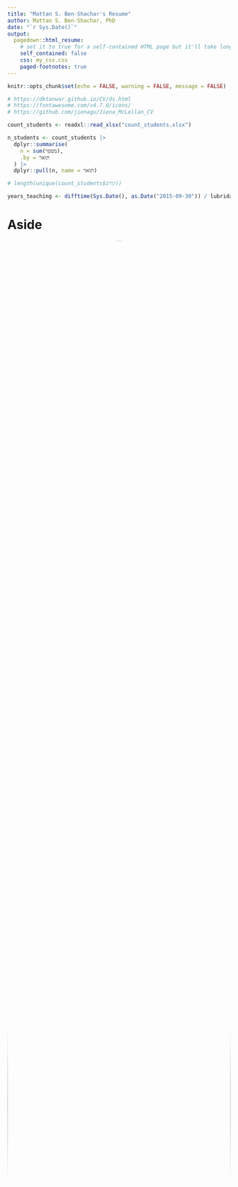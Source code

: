 ```yaml
---
title: "Mattan S. Ben-Shachar's Resume"
author: Mattan S. Ben-Shachar, PhD
date: "`r Sys.Date()`"
output:
  pagedown::html_resume:
    # set it to true for a self-contained HTML page but it'll take longer to render
    self_contained: false
    css: my_css.css
    paged-footnotes: true
---
```


```r
knitr::opts_chunk$set(echo = FALSE, warning = FALSE, message = FALSE)

# https://dktanwar.github.io/CV/ds.html
# https://fontawesome.com/v4.7.0/icons/
# https://github.com/jienagu/Jiena_McLellan_CV

count_students <- readxl::read_xlsx("count_students.xlsx")

n_students <- count_students |> 
  dplyr::summarise(
    n = sum(מספר), 
    .by = תואר
  ) |> 
  dplyr::pull(n, name = תואר)

# length(unique(count_students$קורס))

years_teaching <- difftime(Sys.Date(), as.Date("2015-09-30")) / lubridate::dyears()
```

Aside
================================================================================


<center>
<img src="headshots/JSF_9523.png" style="width:100%; border-radius: 50%;"/>
</center>


Contact Info {#contact}
--------------------------------------------------------------------------------

<i class="fa fa-envelope"></i> mattansb@msbstats.info  
<!-- <i class="fa fa-phone"></i> +972 50-837-1566   -->
<!-- <i class="fa fa-home"></i> 5 Dunash st., apt 27, Ramat-Gan   -->
<i class="fa fa-globe"></i> [Home Page](https://home.msbstats.info) | 
<i class="fa fa-rss"></i> [Blog](https://blog.msbstats.info/)  
<i class="fa fa-brands fa-bluesky"></i> [BlueSky](https://bsky.app/profile/mattansb.bsky.social) |
<i class="fa fa-brands fa-linkedin"></i> [LinkedIn](https://www.linkedin.com/in/mattan-s-ben-shachar)  
<i class="fa fa-brands fa-github"></i> [GitHub](https://github.com/mattansb)  
<i class="fa fa-brands fa-orcid"></i> [ORCID](https://orcid.org/0000-0002-4287-4801) |
<i class="fa fa-brands fa-google-scholar"></i> [G-Scholar](https://scholar.google.co.il/citations?user=Vrbic5QAAAAJ)  


Skills {#skills}
--------------------------------------------------------------------------------

**Languages**: English (native), Hebrew (native).  

**Programming:** R, Matlab, SQL, Stan, Python, Git(Hub) (See my [github profile](https://github.com/mattansb)).  

**Documentation:** Office Suites, (R)Markdown/Quatro, Google Docs/Sheets.  

**Research Analysis**: Statistical modeling, inference and visualization of survey, behavioral, and EEG data. Proficient in generalized linear / nonlinear mixed models, structural equation modeling, and their Bayesian equivalents.  

Disclaimer {#disclaimer}
--------------------------------------------------------------------------------

See [full CV](https://mattansb.github.io/CV/).

Last updated on `r Sys.Date()`.


Main
================================================================================

Mattan S. Ben-Shachar, PhD {#title}
--------------------------------------------------------------------------------

As a freelance [research analyst and statistical consultant](https://mattansb.github.io/CV/#stats-analyst) specializing in the social sciences, I offer comprehensive guidance throughout all stages of the research process, having provided support and consultation in these areas to numerous researchers, across several institutions. Holding a [PhD in neurocognitive psychology](https://mattansb.github.io/CV/#education) from Ben-Gurion University, I am deeply rooted in theoretical and applied statistics, and am committed to the principles of data analysis, inferential statistics, and reproducible research.

Concurrently, I am a [statistics educator](https://mattansb.github.io/CV/#teaching) at both Ben-Gurion University and Tel-Aviv University<!-- , teaching bachelor- and graduate-level statistics, research methods, and R programming, ranging from introductory statistics to applied machine learning -->. I supplement my goal of making statistics more accessible as an active [`R` developer](https://mattansb.github.io/CV/#R-dev), creating tools that aid in understanding statistical models.


Professional Experience {data-icon=laptop}
--------------------------------------------------------------------------------

### Statistical Consultant & Research Analyst

N/A

N/A

Since 2016

I am deeply rooted in theoretical and applied statistics, and am committed to the principles of data analysis, inferential statistics, and reproducible research, while also mindful of the practical needs of researchers and academics. I provide guidance throughout all stages of the research process and decision-guided statistical analyses.

*For more info and client testimonials, see [my home page](https://home.msbstats.info/stats-consultation).*

### Statistics Lecturer

N/A

N/A

Since 2015

My teaching and instructing are focused on undergraduate- and graduate-level statistics, research methods, and R programming. Taught over `r scales::comma(sum(n_students), 10)` students across over a dozen different courses.

*See full list of [courses](https://mattansb.github.io/CV/#teaching).*

### R Developer

N/A

N/A

Since 2016

Core developer of the [*easystats* eco-system of packages](https://easystats.github.io/easystats/) --
an [award-winning](https://mattansb.github.io/CV/#awards) collection of R packages,
 aimed at making stats with R more accessible.

*See more on [GitHub](https://github.com/mattansb).*

Education {data-icon=graduation-cap data-concise=true}
--------------------------------------------------------------------------------

### Ph.D. in Psychology

Ben-Gurion University

Be'er Sheva, Israel

2023

**Title:** *The Electrophysiological Basis of Processing Speed*  
([Download dissertation (pdf) <i class="fa fa-download"></i>](https://drive.google.com/uc?export=download&id=10NbOvivBrRQiCiioiR4g4X3xk3Msp0G_) | [Audio overview <i class="fa fa-circle-play"></i>](https://drive.google.com/file/d/14u6hj1nqUKCrQQEhsjl_LSnvWecxv0aj/view))  
**Supervisor:** Prof. Andrea Berger  

### M.A. in Experimental Cognitive Psychology

Ben-Gurion University

Be'er Sheva, Israel

2017

### B.A. in Behavioral Sciences

Ben-Gurion University

Be'er Sheva, Israel

2015